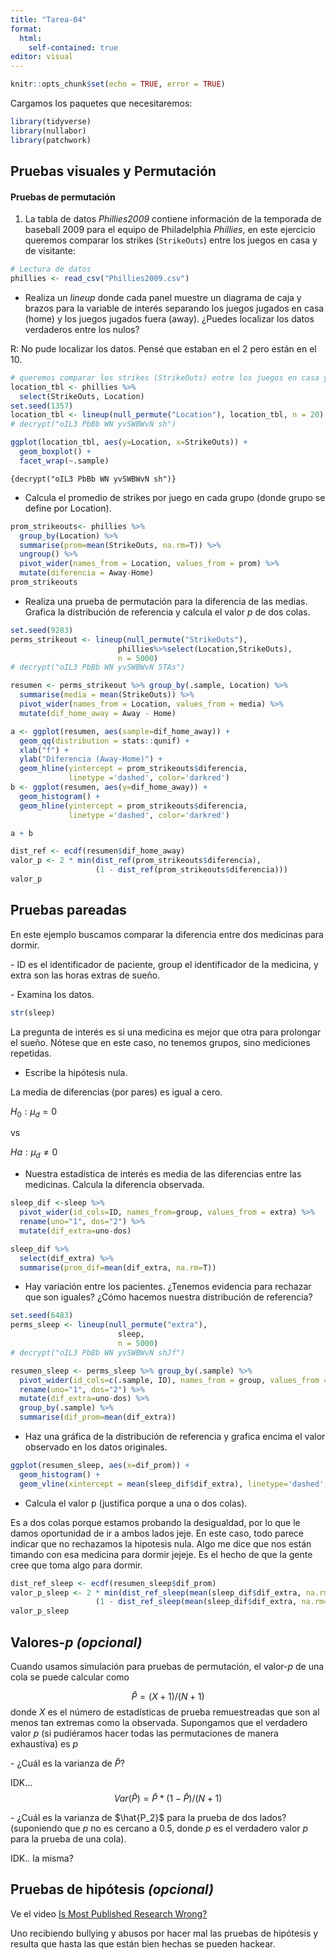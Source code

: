 ```yaml
---
title: "Tarea-04"
format:
  html:
    self-contained: true
editor: visual
---
```


```r
knitr::opts_chunk$set(echo = TRUE, error = TRUE)
```

Cargamos los paquetes que necesitaremos:

```r
library(tidyverse)
library(nullabor)
library(patchwork)
```

## Pruebas visuales y Permutación

#### Pruebas de permutación

1.  La tabla de datos *Phillies2009* contiene información de la temporada de baseball 2009 para el equipo de Philadelphia *Phillies*, en este ejercicio queremos comparar los strikes (`StrikeOuts`) entre los juegos en casa y de visitante:

```r
# Lectura de datos
phillies <- read_csv("Phillies2009.csv")
```

-   Realiza un *lineup* donde cada panel muestre un diagrama de caja y brazos para la variable de interés separando los juegos jugados en casa (home) y los juegos jugados fuera (away). ¿Puedes localizar los datos verdaderos entre los nulos?

R: No pude localizar los datos. Pensé que estaban en el 2 pero están en el 10.

```r
# queremos comparar los strikes (StrikeOuts) entre los juegos en casa y de visitante
location_tbl <- phillies %>% 
  select(StrikeOuts, Location)
set.seed(1357)
location_tbl <- lineup(null_permute("Location"), location_tbl, n = 20)
# decrypt("oIL3 PbBb WN yvSWBWvN sh")
```

```r
ggplot(location_tbl, aes(y=Location, x=StrikeOuts)) + 
  geom_boxplot() +
  facet_wrap(~.sample)
```

`{decrypt("oIL3 PbBb WN yvSWBWvN sh")}`

-   Calcula el promedio de strikes por juego en cada grupo (donde grupo se define por Location).

```r
prom_strikeouts<- phillies %>% 
  group_by(Location) %>%
  summarise(prom=mean(StrikeOuts, na.rm=T)) %>% 
  ungroup() %>%
  pivot_wider(names_from = Location, values_from = prom) %>% 
  mutate(diferencia = Away-Home)
prom_strikeouts
```

-   Realiza una prueba de permutación para la diferencia de las medias. Grafica la distribución de referencia y calcula el valor *p* de dos colas.

```r
set.seed(9283)
perms_strikeout <- lineup(null_permute("StrikeOuts"), 
                        phillies%>%select(Location,StrikeOuts), 
                        n = 5000)
# decrypt("oIL3 PbBb WN yvSWBWvN 5TAs")

resumen <- perms_strikeout %>% group_by(.sample, Location) %>% 
  summarise(media = mean(StrikeOuts)) %>% 
  pivot_wider(names_from = Location, values_from = media) %>% 
  mutate(dif_home_away = Away - Home)

```

```r
a <- ggplot(resumen, aes(sample=dif_home_away)) +
  geom_qq(distribution = stats::qunif) + 
  xlab("f") + 
  ylab("Diferencia (Away-Home)") + 
  geom_hline(yintercept = prom_strikeouts$diferencia, 
             linetype ='dashed', color='darkred')
b <- ggplot(resumen, aes(y=dif_home_away)) + 
  geom_histogram() + 
  geom_hline(yintercept = prom_strikeouts$diferencia, 
             linetype ='dashed', color='darkred') 

a + b
```

```r
dist_ref <- ecdf(resumen$dif_home_away)
valor_p <- 2 * min(dist_ref(prom_strikeouts$diferencia), 
                   (1 - dist_ref(prom_strikeouts$diferencia)))
valor_p
```

## Pruebas pareadas

En este ejemplo buscamos comparar la diferencia entre dos medicinas para dormir.

\- ID es el identificador de paciente, group el identificador de la medicina, y extra son las horas extras de sueño.\

\- Examina los datos.

```r
str(sleep)
```

La pregunta de interés es si una medicina es mejor que otra para prolongar el sueño. Nótese que en este caso, no tenemos grupos, sino mediciones repetidas.

-   Escribe la hipótesis nula.

La media de diferencias (por pares) es igual a cero.

$H_0: \mu_d = 0$

vs

$Ha: \mu_d ≠0$

-   Nuestra estadística de interés es media de las diferencias entre las medicinas. Calcula la diferencia observada.

```r
sleep_dif <-sleep %>% 
  pivot_wider(id_cols=ID, names_from=group, values_from = extra) %>%
  rename(uno="1", dos="2") %>%
  mutate(dif_extra=uno-dos)

sleep_dif %>% 
  select(dif_extra) %>% 
  summarise(prom_dif=mean(dif_extra, na.rm=T))
```

-   Hay variación entre los pacientes. ¿Tenemos evidencia para rechazar que son iguales? ¿Cómo hacemos nuestra distribución de referencia?

```r
set.seed(6483)
perms_sleep <- lineup(null_permute("extra"), 
                        sleep, 
                        n = 5000)
# decrypt("oIL3 PbBb WN yvSWBWvN shJf")
```

```r
resumen_sleep <- perms_sleep %>% group_by(.sample) %>% 
  pivot_wider(id_cols=c(.sample, ID), names_from = group, values_from = extra) %>% 
  rename(uno="1", dos="2") %>%
  mutate(dif_extra=uno-dos) %>%
  group_by(.sample) %>% 
  summarise(dif_prom=mean(dif_extra))
```

-   Haz una gráfica de la distribución de referencia y grafica encima el valor observado en los datos originales.

```r
ggplot(resumen_sleep, aes(x=dif_prom)) + 
  geom_histogram() +
  geom_vline(xintercept = mean(sleep_dif$dif_extra), linetype='dashed', color='darkred')
```

-   Calcula el valor p (justifica porque a una o dos colas).

Es a dos colas porque estamos probando la desigualdad, por lo que le damos oportunidad de ir a ambos lados jeje. En este caso, todo parece indicar que no rechazamos la hipotesis nula. Algo me dice que nos están timando con esa medicina para dormir jejeje. Es el hecho de que la gente cree que toma algo para dormir.

```r
dist_ref_sleep <- ecdf(resumen_sleep$dif_prom)
valor_p_sleep <- 2 * min(dist_ref_sleep(mean(sleep_dif$dif_extra, na.rm=T)), 
                   (1 - dist_ref_sleep(mean(sleep_dif$dif_extra, na.rm=T))))
valor_p_sleep
```

## Valores-*p (opcional)*

Cuando usamos simulación para pruebas de permutación, el valor-*p* de una cola se puede calcular como

$$\hat{P}=(X+1)/(N+1)$$ donde $X$ es el número de estadísticas de prueba remuestreadas que son al menos tan extremas como la observada. Supongamos que el verdadero valor *p* (si pudiéramos hacer todas las permutaciones de manera exhaustiva) es $p$\

\- ¿Cuál es la varianza de $\hat{P}$?

IDK...$$
Var(\hat{P})= \hat{P}*(1-\hat{P})/(N+1)
$$

\- ¿Cuál es la varianza de $\hat{P_2}$ para la prueba de dos lados? (suponiendo que $p$ no es cercano a $0.5$, donde $p$ es el verdadero valor *p* para la prueba de una cola).

IDK.. la misma?

## Pruebas de hipótesis *(opcional)*

Ve el video [Is Most Published Research Wrong?](https://www.youtube.com/watch?v=42QuXLucH3Q)

Uno recibiendo bullying y abusos por hacer mal las pruebas de hipótesis y resulta que hasta las que están bien hechas se pueden hackear.
